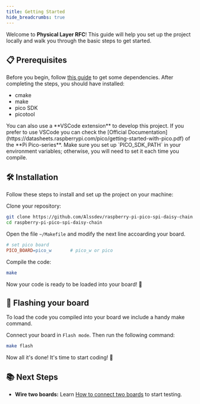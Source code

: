 ```yaml
---
title: Getting Started
hide_breadcrumbs: true
---
```


Welcome to **Physical Layer RFC**! This guide will help you set up the project locally and walk you through the basic steps to get started.

## 📋 Prerequisites
Before you begin, follow [this guide](https://piers.rocks/2023/09/05/installing-pico-sdk-and-picotool.html) to get some dependencies. After completing the steps, you should have installed:
- cmake
- make
- pico SDK
- picotool

<Callout variant="info">
  You can also use a **VSCode extension** to develop this project. If you prefer to use VSCode you can check
  the [Official Documentation](https://datasheets.raspberrypi.com/pico/getting-started-with-pico.pdf) of the **Pi Pico-series**.
</Callout>

<Callout variant="warning">
  Make sure you set up `PICO_SDK_PATH` in your environment variables; otherwise, you will need to set it each time you compile.
</Callout>

## 🛠️ Installation
Follow these steps to install and set up the project on your machine:

Clone your repository:

```bash
git clone https://github.com/Alssdev/raspberry-pi-pico-spi-daisy-chain.git
cd raspberry-pi-pico-spi-daisy-chain
```

Open the file `~/Makefile` and modify the next line accoarding your board.
```makefile
# set pico board
PICO_BOARD=pico_w       # pico_w or pico
```

Compile the code:

```bash
make
```

Now your code is ready to be loaded into your board! 🎉

## 🚀 Flashing your board
To load the code you compiled into your board we include a handy make command.

Connect your board in `Flash mode`. Then run the following command:

```bash
make flash
```
Now all it's done! It's time to start coding! 🎉

## 📚 Next Steps

- **Wire two boards:** Learn [How to connect two boards](#) to start testing.
